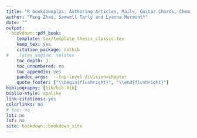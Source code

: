 ```yaml
--- 
title: "R bookdownplus: Authoring Articles, Mails, Guitar Chords, Chemical Molecular Formulae and Equations with R bookdown"
author: "Peng Zhao, Samwell Tarly and Lyanna Mormont*"
date: ""
output:
  bookdown::pdf_book:
    template: tex/template_thesis_classic.tex
    keep_tex: yes
    citation_package: natbib
#    latex_engine: xelatex
    toc_depth: 3
    toc_unnumbered: no
    toc_appendix: yes
    pandoc_args:  --top-level-division=chapter
    quote_footer: ["\\begin{flushright}", "\\end{flushright}"]
bibliography: [bib/bib.bib]
biblio-style: apalike
link-citations: yes
colorlinks: no  
# toc: no
lot: no
lof: no
site: bookdown::bookdown_site
---
```

